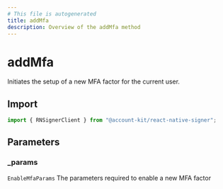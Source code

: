 ```yaml
---
# This file is autogenerated
title: addMfa
description: Overview of the addMfa method
---
```


# addMfa

Initiates the setup of a new MFA factor for the current user.

## Import

```ts
import { RNSignerClient } from "@account-kit/react-native-signer";
```

## Parameters

### \_params

`EnableMfaParams`
The parameters required to enable a new MFA factor
